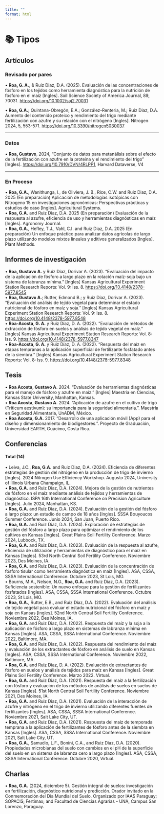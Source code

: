 ```yaml
---
title: ""
format: html
---
```


# 📚 Tipos

::: {.panel-tabset}

## Artículos
### Revisado por pares

• **Roa, G. A.**, & Ruiz Diaz, D.A. (2025). Evaluación de las concentraciones de fósforo en los tejidos como herramienta diagnóstica para la nutrición de fósforo en el maíz \[Ingles\]. Soil Science Society of America Journal, 89, 70031. <https://doi.org/10.1002/saj2.70031>

• **Roa, G.A.**; Quintana-Obregón, E.A.; González-Renteria, M.; Ruiz Diaz, D.A. Aumento del contenido proteico y rendimiento del trigo mediante fertilización con azufre y su relación con el nitrógeno \[Ingles\]. Nitrogen 2024, 5, 553-571. <https://doi.org/10.3390/nitrogen5030037>

------------------------------------------------------------------------

### Datos

• **Roa, Gustavo**, 2024, "Conjunto de datos para metanálisis sobre el efecto de la fertilización con azufre en la proteína y el rendimiento del trigo" \[Ingles\]. <https://doi.org/10.7910/DVN/4RLPP1>, Harvard Dataverse, V4

------------------------------------------------------------------------

### En Proceso

• **Roa, G.A.**, Wanithunga, I., de Oliviera, J. B., Rice, C.W. and Ruiz Diaz, D.A. 2025 (En preparación) Aplicación de metodologías isotópicas con Nitrogeno 15 en investigaciones agronómicas: Perspectivas prácticas y estudios de caso \[Ingles\]. Agricultural Systems.\
• **Roa, G.A.** and Ruiz Diaz, D.A. 2025 (En preparación) Evaluación de la respuesta al azufre, eficiencia de uso y herramientas diagnósticas en maíz \[Ingles\]. Agronomy Journal.\
• **Roa, G.A.**, Hefley, T.J., Vahl, C.I. and Ruiz Diaz, D.A. 2025 (En preparación) Un enfoque práctico para analizar datos agrícolas de largo plazo utilizando modelos mixtos lineales y aditivos generalizados \[Ingles\]. Plant Methods.


## Informes de investigación

• **Roa, Gustavo A.** y Ruiz Díaz, Dorivar A. (2023). “Evaluación del impacto de la aplicación de fósforo a largo plazo en la rotación maíz-soja bajo un sistema de labranza mínima.” \[Ingles\] Kansas Agricultural Experiment Station Research Reports: Vol. 9: Iss. 8. <https://doi.org/10.4148/2378-5977.8545>\
• **Roa, Gustavo A.**; Rutter, Edmond B.; y Ruiz Díaz, Dorivar A. (2023). “Evaluación del análisis de tejido vegetal para determinar el estado nutricional de fósforo en maíz y soja.” \[Ingles\] Kansas Agricultural Experiment Station Research Reports: Vol. 9: Iss. 8. <https://doi.org/10.4148/2378-5977.8548>\
• **Roa-Acosta, G. A.** y Ruiz Díaz, D. A. (2022). “Evaluación de métodos de extracción de fósforo en suelos y análisis de tejido vegetal en maíz.” \[Ingles\] Kansas Agricultural Experiment Station Research Reports: Vol. 8: Iss. 9. <https://doi.org/10.4148/2378-5977.8347>\
• **Roa-Acosta, G. A.** y Ruiz Díaz, D. A. (2022). “Respuesta del maíz en etapas tempranas a la aplicación superficial de fertilizante fosfatado antes de la siembra.” \[Ingles\] Kansas Agricultural Experiment Station Research Reports: Vol. 8: Iss. 9. <https://doi.org/10.4148/2378-5977.8348>


## Tesis

• **Roa Acosta, Gustavo A.** 2024. “Evaluación de herramientas diagnósticas para el manejo de fósforo y azufre en maíz.” \[Ingles\] Maestría en Ciencias, Kansas State University, Manhattan, Kansas.\
• **Roa Acosta, Gustavo A.** 2024. “Aplicación de azufre en el cultivo de trigo (Triticum aestivum): su importancia para la seguridad alimentaria.”. Maestría en Seguridad Alimentaria, UnADM, México.\
• **Roa Acosta, G.A.** 2017. “Desarrollo de una aplicación móvil (App) para el diseño y dimensionamiento de biodigestores.”. Proyecto de Graduación, Universidad EARTH, Guácimo, Costa Rica.


## Conferencias
#### Total (14)

• Leiva, J.C., **Roa, G.A.** and Ruiz Diaz, D.A. (2024). Eficiencia de diferentes estrategias de gestión del nitrógeno en la producción de trigo de invierno \[Ingles\]. 2024 Nitrogen Use Efficiency Workshop. Augusto 2024, University of Illinois Urbana Champaign, IL.\
• **Roa, G.A.** and Ruiz Diaz, D.A. (2024). Mejora de la gestión de nutrientes de fósforo en el maíz mediante análisis de tejidos y herramientas de diagnóstico. ISPA 16th International Conference on Precision Agriculture \[Ingles\]. Julio 2024, Manhattan, KS.\
• **Roa, G.A.** and Ruiz Diaz, D.A. (2024). Evaluación de la gestión del fósforo a largo plazo: un estudio de campo de 18 años \[Ingles\]. SSSA Bouyoucos Summer Conference. Junio 2024, San Juan, Puerto Rico.\
• **Roa, G.A.** and Ruiz Diaz, D.A. (2024). Exploración de estrategias de gestión del fósforo a largo plazo para optimizar el rendimiento de los cultivos en Kansas \[Ingles\]. Great Plains Soil Fertility Conference. Marzo 2024, Lubbock, TX.\
• **Roa, G.A.** and Ruiz Diaz, D.A. (2023). Evaluación de la respuesta al azufre, eficiencia de utilización y herramientas de diagnóstico para el maíz en Kansas \[Ingles\]. 53rd North Central Soil Fertility Conference. Noviembre 2023, Des Moines, IA.\
• **Roa, G.A.** and Ruiz Diaz, D.A. (2023). Evaluación de la concentración de fósforo tisular como herramienta diagnóstica en maíz \[Ingles\]. ASA, CSSA, SSSA International Conference. Octubre 2023, St Lois, MO.\
• Bourns, M.A., Nelson, N.O., **Roa, G.A.** and Ruiz Diaz, D.A. (2023). Suficiencia sostenible: Un nuevo enfoque para la gestión de fertilizantes fosfatados \[Ingles\]. ASA, CSSA, SSSA International Conference. Octubre 2023, St Lois, MO.\
• **Roa, G.A.**, Rutter, E.B., and Ruiz Diaz, D.A. (2022). Evaluación del análisis de tejido vegetal para evaluar el estado nutricional del fósforo en maíz y soja en Kansas \[Ingles\]. 52nd North Central Soil Fertility Conference. Noviembre 2022, Des Moines, IA.\
• **Roa, G.A.** and Ruiz Diaz, D.A. (2022). Respuesta del maíz y la soja a la aplicación de fósforo a largo plazo en sistemas de labranza mínima en Kansas \[Ingles\]. ASA, CSSA, SSSA International Conference. Noviembre 2022, Baltimore, MA.\
• **Roa, G.A.** and Ruiz Diaz, D.A. (2022). Respuesta del rendimiento del maíz y evaluación de los extractantes de fósforo en análisis de suelo en Kansas \[Ingles\]. ASA, CSSA, SSSA International Conference. Noviembre 2022, Baltimore, MA.\
• **Roa, G.A.** and Ruiz Diaz, D. A. (2022). Evaluación de extractantes de fósforo en suelos y análisis de tejidos para maíz en Kansas \[Ingles\]. Great Plains Soil Fertility Conference. Marzo 2022. Virtual.\
• **Roa, G.A.** and Ruiz Diaz, D.A. (2021). Respuesta del maíz a la fertilización con fósforo y evaluación de los métodos de análisis de suelos en suelos de Kansas \[Ingles\]. 51st North Central Soil Fertility Conference. Noviembre 2021, Des Moines, IA.\
• **Roa, G.A.** and Ruiz Diaz, D.A. (2021). Evaluación de la interacción de azufre y nitrógeno en el trigo de invierno utilizando diferentes fuentes de fertilizantes \[Ingles\]. ASA, CSSA, SSSA International Conference. Noviembre 2021, Salt Lake City, UT.\
• **Roa, G.A.** and Ruiz Diaz, D.A. (2021). Respuesta del maíz de temporada temprana a la aplicación de fertilizantes de fósforo antes de la siembra en Kansas \[Ingles\]. ASA, CSSA, SSSA International Conference. Noviembre 2021, Salt Lake City, UT.\
• **Roa, G.A.**, Samudio, L.F., Bonini, C.A., and Ruiz Diaz, D.A. (2020). Propiedades microbianas del suelo con cambios en el pH de la superficie del suelo en un sistema de labranza cero a largo plazo \[Ingles\]. ASA, CSSA, SSSA International Conference. Octubre 2020, Virtual.


## Charlas

• **Roa, G.A.** (2024, diciembre 5). Gestión integral de suelos: investigación en fertilización, diagnóstico nutricional y predicción. Orador invitado en la Conmemoración del Día Mundial del Suelo. Organizado por IAAS Paraguay; SOPACIS; Fertimax; and Facultad de Ciencias Agrarias - UNA, Campus San Lorenzo, Paraguay.

:::